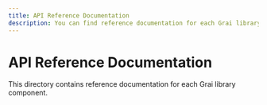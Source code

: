 ```yaml
---
title: API Reference Documentation
description: You can find reference documentation for each Grai library component here
---
```


# API Reference Documentation

This directory contains reference documentation for each Grai library component.
